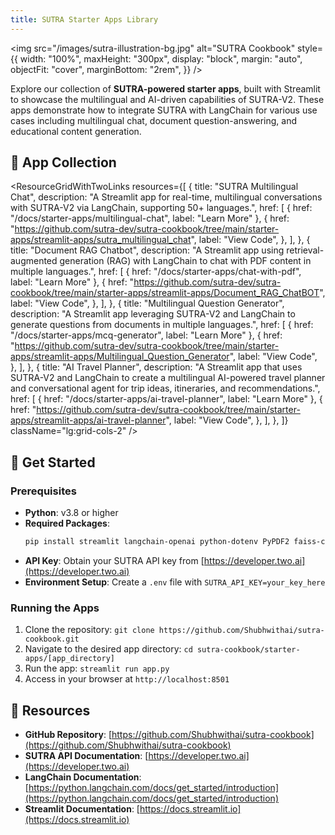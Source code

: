 ```yaml
---
title: SUTRA Starter Apps Library
---
```


<img
  src="/images/sutra-illustration-bg.jpg"
  alt="SUTRA Cookbook"
  style={{
    width: "100%",
    maxHeight: "300px",
    display: "block",
    margin: "auto",
    objectFit: "cover",
    marginBottom: "2rem",
  }}
/>

Explore our collection of **SUTRA-powered starter apps**, built with Streamlit to showcase the multilingual and AI-driven capabilities of SUTRA-V2. These apps demonstrate how to integrate SUTRA with LangChain for various use cases including multilingual chat, document question-answering, and educational content generation.

## 📱 App Collection

<ResourceGridWithTwoLinks
  resources={[
    {
      title: "SUTRA Multilingual Chat",
      description:
        "A Streamlit app for real-time, multilingual conversations with SUTRA-V2 via LangChain, supporting 50+ languages.",
      href: [
        { href: "/docs/starter-apps/multilingual-chat", label: "Learn More" },
        {
          href: "https://github.com/sutra-dev/sutra-cookbook/tree/main/starter-apps/streamlit-apps/sutra_multilingual_chat",
          label: "View Code",
        },
      ],
    },
    {
      title: "Document RAG Chatbot",
      description:
        "A Streamlit app using retrieval-augmented generation (RAG) with LangChain to chat with PDF content in multiple languages.",
      href: [
        { href: "/docs/starter-apps/chat-with-pdf", label: "Learn More" },
        {
          href: "https://github.com/sutra-dev/sutra-cookbook/tree/main/starter-apps/streamlit-apps/Document_RAG_ChatBOT",
          label: "View Code",
        },
      ],
    },
    {
      title: "Multilingual Question Generator",
      description:
        "A Streamlit app leveraging SUTRA-V2 and LangChain to generate questions from documents in multiple languages.",
      href: [
        { href: "/docs/starter-apps/mcq-generator", label: "Learn More" },
        {
          href: "https://github.com/sutra-dev/sutra-cookbook/tree/main/starter-apps/streamlit-apps/Multilingual_Question_Generator",
          label: "View Code",
        },
      ],
    },
    {
      title: "AI Travel Planner",
      description:
        "A Streamlit app that uses SUTRA-V2 and LangChain to create a multilingual AI-powered travel planner and conversational agent for trip ideas, itineraries, and recommendations.",
      href: [
        { href: "/docs/starter-apps/ai-travel-planner", label: "Learn More" },
        {
          href: "https://github.com/sutra-dev/sutra-cookbook/tree/main/starter-apps/streamlit-apps/ai-travel-planner",
          label: "View Code",
        },
      ],
    },
  ]}
  className="lg:grid-cols-2"
/>

## 🚀 Get Started

### Prerequisites

- **Python**: v3.8 or higher
- **Required Packages**:
  ```bash
  pip install streamlit langchain-openai python-dotenv PyPDF2 faiss-cpu langchain-community
  ```
- **API Key**: Obtain your SUTRA API key from [https://developer.two.ai](https://developer.two.ai)
- **Environment Setup**: Create a `.env` file with `SUTRA_API_KEY=your_key_here`

### Running the Apps

1. Clone the repository: `git clone https://github.com/Shubhwithai/sutra-cookbook.git`
2. Navigate to the desired app directory: `cd sutra-cookbook/starter-apps/[app_directory]`
3. Run the app: `streamlit run app.py`
4. Access in your browser at `http://localhost:8501`

## 🔧 Resources

- **GitHub Repository**: [https://github.com/Shubhwithai/sutra-cookbook](https://github.com/Shubhwithai/sutra-cookbook)
- **SUTRA API Documentation**: [https://developer.two.ai](https://developer.two.ai)
- **LangChain Documentation**: [https://python.langchain.com/docs/get_started/introduction](https://python.langchain.com/docs/get_started/introduction)
- **Streamlit Documentation**: [https://docs.streamlit.io](https://docs.streamlit.io)
